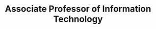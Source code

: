 ---
name: Dr. Cengiz Gunay
id: cengiz-gunay
affiliation: GGC
title: Associate Professor of Information Technology
email: cgunay@ggc.edu
phone: 678.951.9621
website: https://www.ggc.edu/directory/cengiz-gunay
linkedin: https://www.linkedin.com/in/cengiz-gunay-5010a89/
github: https://github.com/cengique
image: ./cgunay.jpeg
desc: NA
projects: []
---